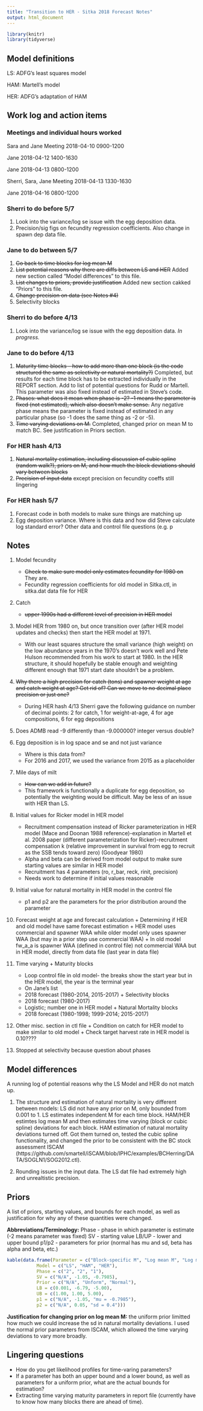 ```yaml
---
title: "Transition to HER - Sitka 2018 Forecast Notes"
output: html_document
---
```


```r
library(knitr)
library(tidyverse)
```

## Model definitions

LS:  ADFG's least squares model 

HAM:  Martell's model

HER:  ADFG's adaptation of HAM

## Work log and action items

### Meetings and individual hours worked

Sara and Jane Meeting 2018-04-10 0900-1200

Jane 2018-04-12 1400-1630 

Jane 2018-04-13 0800-1200

Sherri, Sara, Jane Meeting 2018-04-13 1330-1630

Jane 2018-04-16 0800-1200

### Sherri to do before 5/7
1.  Look into the variance/log se issue with the egg deposition data.
2.  Precision/sig figs on fecundity regression coefficients. Also change in spawn dep data file.

### Jane to do between 5/7
1.  ~~Go back to time blocks for log mean M~~
2.  ~~List potential reasons why there are diffs between LS and HER~~ Added new section called "Model differences" to this file.
3.  ~~List changes to priors, provide justification~~ Added new section cakked "Priors" to this file.
4.  ~~Change precision on data (see Notes #4)~~
5.  Selectivity blocks

### Sherri to do before 4/13
1.  Look into the variance/log se issue with the egg deposition data. *In progress.*

### Jane to do before 4/13
1.	~~Maturity time blocks – how to add more than one block (is the code structured the same as selectivity or natural mortality?)~~ Completed, but results for each time block has to be extracted individually in the REPORT section. Add to list of potential questions for Rudd or Martell. This parameter was also fixed instead of estimated in Steve's code.
2.	~~Phases: what does it mean when phase is -2? -1 means the parameter is fixed (not estimated), which also doesn’t make sense.~~ Any negative phase means the parameter is fixed instead of estimated in any particular phase (so -1 does the same thing as -2 or -5).
3.  ~~Time varying deviations on M.~~ Completed, changed prior on mean M to match BC. See justification in Priors section.

### For HER hash 4/13
1.  ~~Natural mortality estimation, including discussion of cubic spline (random walk?), priors on M, and how much the block deviations should vary between blocks~~ 
2.  ~~Precision of input data~~ except precision on fecundity coeffs still lingering

### For HER hash 5/7
1.	Forecast code in both models to make sure things are matching up
2.	Egg deposition variance. Where is this data and how did Steve calculate log standard error?
Other data and control file questions (e.g. p

## Notes
1.	Model fecundity
    +	~~Check to make sure model only estimates fecundity for 1980 on~~ They are.
    +	Fecundity regression coefficients for old model in Sitka.ctl, in sitka.dat data file for HER

2.	Catch
    +	~~upper 1990s had a different level of precision in HER model~~

3.	Model HER from 1980 on, but once transition over (after HER model updates and checks) then start the HER model at 1971. 
    +	With our least squares structure the small variance (high weight) on the low abundance years in the 1970's doesn't work well and Pete Hulson recommended from his work to start at 1980. In the HER structure, it should hopefully be stable enough and weighting different enough that 1971 start date shouldn't be a problem.

4.	~~Why there a high precision for catch (tons) and spawner weight at age and catch weight at age? Get rid of? Can we move to no decimal place precision or just one?~~
    + During HER hash 4/13 Sherri gave the following guidance on number of decimal points: 2 for catch, 1 for weight-at-age, 4 for age compositions, 6 for egg depositions

5.	Does ADMB read -9 differently than -9.000000? integer versus double?

6.	Egg deposition is in log space and se and not just variance
    +	Where is this data from?
    +	For 2016 and 2017, we used the variance from 2015 as a placeholder

7.	Mile days of milt
    +	~~How can we add in future?~~
    + This framework is functionally a duplicate for egg deposition, so potentially the weighting would be difficult. May be less of an issue with HER than LS.

8.	Initial values for Ricker model in HER model
    +	Recruitment compensation instead of Ricker parameterization in HER model (Mace and Doonan 1988 reference)-explanation in Martell et al. 2008 paper (different parameterization for Ricker)-recruitment compensation k (relative improvement in survival from egg to recruit as the SSB tends toward zero) (Goodyear 1980)
    +	Alpha and beta can be derived from model output to make sure starting values are similar in HER model
    +	Recruitment has 4 parameters (ro, r_bar, reck, rinit, precision)
    +	Needs work to determine if initial values reasonable

9.	Initial value for natural mortality in HER model in the control file
    +	p1 and p2 are the parameters for the prior distribution around the parameter

10.	  Forecast weight at age and forecast calculation
    +	Determining if HER and old model have same forecast estimation
    +	HER model uses commercial and spawner WAA while older model only uses spawner WAA (but may in a prior step use commercial WAA)
    +	In old model fw_a_a is spawner WAA (defined in control file) not commercial WAA but in HER model, directly from data file (last year in data file)

11.	  Time varying
    +	Maturity blocks
        +	Loop control file in old model- the breaks show the start year but in the HER model, the year is the terminal year
        +	On Jane’s list
        +	2018 forecast (1980-2014,	2015-2017)
    +	Selectivity blocks
        +	2018 forecast (1980-2017)
        +	Logistic; number one in HER model
    +	Natural Mortality blocks
        +	2018 forecast (1980-1998; 1999-2014; 2015-2017)

12.	  Other misc. section in ctl file
    +	Condition on catch for HER model to make similar to old model
    +	Check target harvest rate in HER model is 0.10????

13.	  Stopped at selectivity because question about phases 

## Model differences

A running log of potential reasons why the LS Model and HER do not match up.

1.   The structure and estimation of natural mortality is very different between models:  LS did not have any prior on M, only bounded from 0.001 to 1. LS estimates independent M for each time block. HAM/HER estimtes log mean M and then estimates time varying (block or cubic spline) deviations for each block. HAM estimation of natural mortality deviations turned off. Got them turned on, tested the cubic spline functionality, and changed the prior to be consistent with the BC stock assessment ISCAM (https://github.com/smartell/iSCAM/blob/IPHC/examples/BCHerring/DATA/SOGLN1/SOG2012.ctl).

2.   Rounding issues in the input data. The LS dat file had extremely high and unrealtistic precision.

## Priors

A list of priors, starting values, and bounds for each model, as well as justification for why any of these quantities were changed.

**Abbreviations/Terminology:**
Phase - phase in which parameter is estimate (-2 means parameter was fixed)
SV - starting value
LB/UP - lower and upper bound
p1/p2 - parameters for prior (normal has mu and sd, beta has alpha and beta, etc.)

```r

kable(data.frame(Parameter = c("Block-specific M", "Log mean M", "Log mean M"),
           Model = c("LS", "HAM", "HER"),
           Phase = c("2", "2", "1"),
           SV = c("N/A", -1.05, -0.7985),
           Prior = c("N/A", "Unform", "Normal"),
           LB = c(0.001, -6.79, -5.00),
           UB = c(1.00, 1.00, 5.00),
           p1 = c("N/A", -1.05, "mu = -0.7985"),
           p2 = c("N/A", 0.05, "sd = 0.4")))

```

**Justification for changing prior on log mean M:** the uniform prior limitted how much we could increase the sd in natural mortality deviations. I used the normal prior parameters from ISCAM, which allowed the time varying deviations to vary more broadly.

## Lingering questions

+  How do you get likelihood profiles for time-varing parameters?
+  If a parameter has both an upper bound and a lower bound, as well as parameters for a uniform prior, what are the actual bounds for estimation?
+  Extracting time varying maturity parameters in report file (currently have to know how many blocks there are ahead of time).
